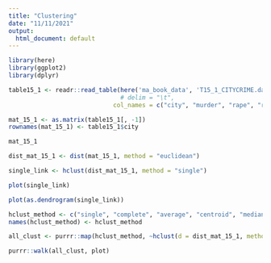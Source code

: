 ```yaml
---
title: "Clustering"
date: "11/11/2021"
output:
  html_document: default
---
```



```r
library(here)
library(ggplot2)
library(dplyr)

table15_1 <- readr::read_table(here('ma_book_data', 'T15_1_CITYCRIME.dat'),
                               # delim = "\t",
                             col_names = c("city", "murder", "rape", "robbery", "assault", "burglary", "arceny", "autotheft"))

mat_15_1 <- as.matrix(table15_1[, -1])
rownames(mat_15_1) <- table15_1$city
```



```r
mat_15_1
```

```r
dist_mat_15_1 <- dist(mat_15_1, method = "euclidean")
```

```r
single_link <- hclust(dist_mat_15_1, method = "single")
```


```r
plot(single_link)
```

```r
plot(as.dendrogram(single_link))
```



```r
hclust_method <- c("single", "complete", "average", "centroid", "median", "ward.D")
names(hclust_method) <- hclust_method

all_clust <- purrr::map(hclust_method, ~hclust(d = dist_mat_15_1, method = .x))

```

```r
purrr::walk(all_clust, plot)
```


